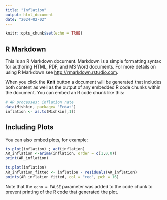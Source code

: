 ```yaml
---
title: "Inflation"
output: html_document
date: "2024-02-02"
---
```


```r
knitr::opts_chunk$set(echo = TRUE)
```

## R Markdown

This is an R Markdown document. Markdown is a simple formatting syntax for authoring HTML, PDF, and MS Word documents. For more details on using R Markdown see <http://rmarkdown.rstudio.com>.

When you click the **Knit** button a document will be generated that includes both content as well as the output of any embedded R code chunks within the document. You can embed an R code chunk like this:

```r
# AR processes: inflation rate
data(Mishkin, package= "Ecdat")
inflation <- as.ts(Mishkin[,1])

```

## Including Plots

You can also embed plots, for example:

```r
ts.plot(inflation) ; acf(inflation)
AR_inflation <-arima(inflation, order = c(1,0,0))
print(AR_inflation)

ts.plot(inflation)
AR_inflation_fitted <- inflation - residuals(AR_inflation)
points(AR_inflation_fitted, col = "red", pch = 16)
```

Note that the `echo = FALSE` parameter was added to the code chunk to prevent printing of the R code that generated the plot.
